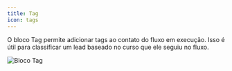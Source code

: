 ```yaml
---
title: Tag
icon: tags
---
```


O bloco Tag permite adicionar tags ao contato do fluxo em execução. Isso é útil para classificar um lead baseado no curso que ele seguiu no fluxo.

<Frame>
  <img src="/images/automation/blocks/logic/add-tags.png" alt="Bloco Tag" />
</Frame>
